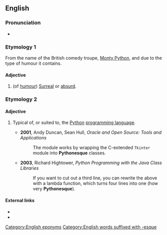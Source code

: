 ==English==

===Pronunciation===
*{{audio|en-uk-Pythonesque.ogg|Audio (UK)}}

===Etymology 1===
From the name of the British comedy troupe, [[Monty Python]], and due to the type of humour it contains.

====Adjective====
{{en-adj}}

# (of [[humour]]) [[surreal|Surreal]] or [[absurd]].

===Etymology 2===

====Adjective====
{{en-adj}}

# {{context|computing|informal}} Typical of, or suited to, the [[Python]] [[programming language]].
#* '''2001''', Andy Duncan, Sean Hull, ''Oracle and Open Source: Tools and Applications''
#*: The module works by wrapping the C-extended <code>Tkinter</code> module into '''Pythonesque''' classes.
#* '''2003''', Richard Hightower, ''Python Programming with the Java Class Libraries''
#*: If you want to cut out a third line, you can rewrite the above with a lambda function, which turns four lines into one (how very '''Pythonesque''').


====External links====
* {{pedialite|Monty Python}}
* {{pedialite|Monty Python's Flying Circus}}
[[Category:English eponyms]]
[[Category:English words suffixed with -esque]]